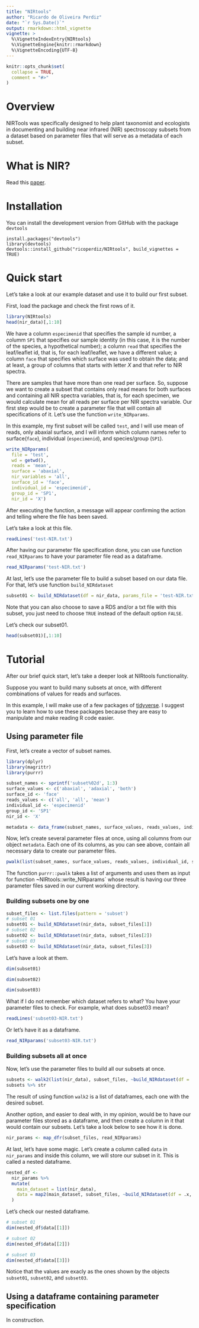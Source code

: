 ```yaml
---
title: "NIRtools"
author: "Ricardo de Oliveira Perdiz"
date: "`r Sys.Date()`"
output: rmarkdown::html_vignette
vignette: >
  %\VignetteIndexEntry{NIRtools}
  %\VignetteEngine{knitr::rmarkdown}
  %\VignetteEncoding{UTF-8}
---
```


```r
knitr::opts_chunk$set(
  collapse = TRUE,
  comment = "#>"
)
```

# Overview

NIRTools was specifically designed to help plant taxonomist and ecologists in documenting and building near infrared (NIR) spectroscopy subsets from a dataset based on parameter files that will serve as a metadata of each subset.


# What is NIR?

Read this [paper](http://www.scielo.br/scielo.php?script=sci_arttext&pid=S0103-50532003000200006).

# Installation

You can install the development version from GitHub with the package `devtools`

```
install.packages("devtools")
library(devtools)
devtools::install_github("ricoperdiz/NIRtools", build_vignettes = TRUE)
```

# Quick start

Let's take a look at our example dataset and use it to build our first subset.

First, load the package and check the first rows of it.

```r
library(NIRtools)
head(nir_data)[,1:10]
```

We have a column `especimenid` that specifies the sample id number, a columm `SP1` that specifies our sample identity (in this case, it is the number of the species, a hypothetical number); a column `read` that specifies the leaf/leaflet id, that is, for each leaf/leaflet, we have a different value; a column `face` that specifies which surface was used to obtain the data; and at least, a group of columns that starts with letter _X_ and that refer to NIR spectra.

There are samples that have more than one read per surface. So, suppose we want to create a subset that contains only read means for both surfaces and containing all NIR spectra variables, that is, for each specimen, we would calculate mean for all reads per surface per NIR spectra variable. Our first step would be to create a parameter file that will contain all specifications of it. Let's use the function `write_NIRparams`.

In this example, my first subset will be called `test`, and  I will use mean of reads, only abaxial surface, and I will inform which column names refer to surface(`face`), individual (`especimenid`), and species/group (`SP1`).

```r
write_NIRparams(
  file = 'test',
  wd = getwd(),
  reads = 'mean',
  surface = 'abaxial',
  nir_variables = 'all',
  surface_id = 'face',
  individual_id = 'especimenid',
  group_id = 'SP1',
  nir_id = 'X')
```

After executing the function, a message will appear confirming the action and telling where the file has been saved.

Let's take a look at this file.

```r
readLines('test-NIR.txt')
```

After having our parameter file specification done, you can use function `read_NIRparams` to have your parameter file read as a dataframe.

```r
read_NIRparams('test-NIR.txt')
```

At last, let's use the parameter file to build a subset based on our data file. For that, let's use function `build_NIRdataset`

```r
subset01 <- build_NIRdataset(df = nir_data, params_file = 'test-NIR.txt', wd = '.')
```

Note that you can also choose to save a RDS and/or a txt file with this subset, you just need to choose `TRUE` instead of the default option `FALSE`.

Let's check our subset01.

```r
head(subset01)[,1:10]
```

# Tutorial

After our brief quick start, let's take a deeper look at NIRtools functionality. 

Suppose you want to build many subsets at once, with different combinations of values for reads and surfaces. 

In this example, I will make use of a few packages of [tidyverse](https://www.tidyverse.org/). I suggest you to learn how to use these packages because they are easy to manipulate and make reading R code easier.

## Using parameter file

First, let's create a vector of subset names.

```r
library(dplyr)
library(magrittr)
library(purrr)

subset_names <- sprintf('subset%02d', 1:3)
surface_values <- c('abaxial', 'adaxial', 'both')
surface_id <- 'face'
reads_values <- c('all', 'all', 'mean')
individual_id <- 'especimenid'
group_id <- 'SP1'
nir_id <- 'X'

metadata <- data_frame(subset_names, surface_values, reads_values, individual_id, surface_id, group_id, nir_id)
```

Now, let's create several parameter files at once, using all columns from our object `metadata`. Each one of its columns, as you can see above, contain all necessary data to create our parameter files.

```r
pwalk(list(subset_names, surface_values, reads_values, individual_id, surface_id, group_id, nir_id), ~write_NIRparams(file = ..1, wd = '.', surface = ..2, reads = ..3, individual_id = ..4, surface_id = ..5, group_id = ..6, nir_id = ..7))
```

The function `purrr::pwalk` takes a list of arguments and uses them as input for function ~NIRtools::write_NIRparams` whose result is having our three parameter files saved in our current working directory.

### Building subsets one by one

```r
subset_files <- list.files(pattern = 'subset')
# subset 01
subset01 <- build_NIRdataset(nir_data, subset_files[1])
# subset 02
subset02 <- build_NIRdataset(nir_data, subset_files[2])
# subset 03
subset03 <- build_NIRdataset(nir_data, subset_files[3])
```

Let's have a look at them.

```r
dim(subset01)
```

```r
dim(subset02)
```

```r
dim(subset03)
```

What if I do not remember which dataset refers to what? You have your parameter files to check. For example, what does subset03 mean?

```r
readLines('subset03-NIR.txt')
```

Or let's have it as a dataframe.

```r
read_NIRparams('subset03-NIR.txt')
```

### Building subsets all at once

Now, let's use the parameter files to build all our subsets at once.

```r
subsets <- walk2(list(nir_data), subset_files, ~build_NIRdataset(df = .x, .y))
subsets %>% str
```

The result of using function `walk2` is a list of dataframes, each one with the desired subset.

Another option, and easier to deal with, in my opinion, would be to have our parameter files stored as a dataframe, and then create a column in it that would contain our subsets. Let's take a look below to see how it is done.

```r
nir_params <- map_dfr(subset_files, read_NIRparams)
```

At last, let's have some magic. Let's create a column called `data` in `nir_params` and inside this column, we will store our subset in it. This is called a nested dataframe.

```r
nested_df <-
  nir_params %>% 
  mutate(
    main_dataset = list(nir_data),
    data = map2(main_dataset, subset_files, ~build_NIRdataset(df = .x, .y))
  )
```

Let's check our nested dataframe.

```r
# subset 01
dim(nested_df$data[[1]])
```

```r
# subset 02
dim(nested_df$data[[2]])
```

```r
# subset 03
dim(nested_df$data[[3]])
```

Notice that the values are exacly as the ones shown by the objects `subset01`, `subset02`, and `subset03`.

## Using a dataframe containing parameter specification

In construction.